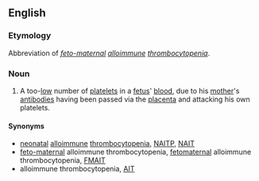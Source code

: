 ==English==
{{wikipedia|feto-maternal alloimmune thrombocytopenia}}

===Etymology===
Abbreviation of ''[[feto-maternal]] [[alloimmune]] [[thrombocytopenia]]''.

===Noun===
{{en-noun|-}}

# {{context|pathology|lang=en}} A too-[[low]] number of [[platelets]] in a [[fetus]]' [[blood]], due to his [[mother]]'s [[antibody|antibodies]] having been passed via the [[placenta]] and attacking his own platelets.

====Synonyms====
* [[neonatal]] [[alloimmune]] [[thrombocytopenia]], [[NAITP]], [[NAIT]]
* [[feto-maternal]] alloimmune thrombocytopenia, [[fetomaternal]] alloimmune thrombocytopenia, [[FMAIT]]
* alloimmune thrombocytopenia, [[AIT]]